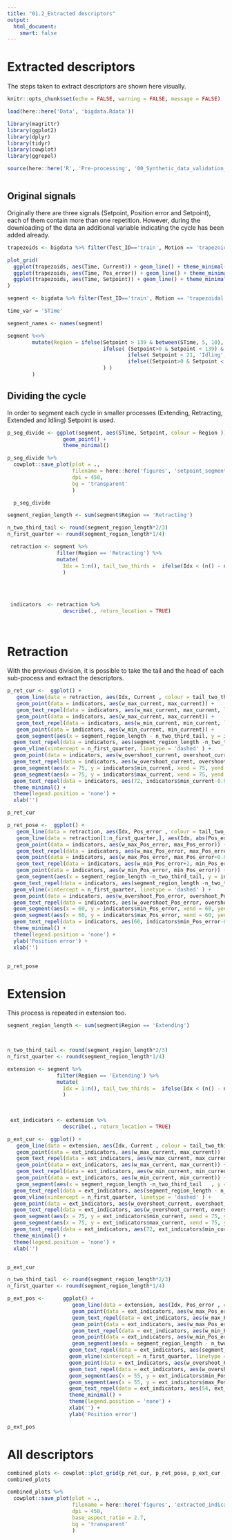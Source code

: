 ```yaml
---
title: "01.2_Extracted descriptors"
output: 
  html_document:
    smart: false
---
```


# Extracted descriptors

The steps taken to extract descriptors are shown here visually.

```r
knitr::opts_chunk$set(echo = FALSE, warning = FALSE, message = FALSE)
```


```r

load(here::here('Data', 'bigdata.Rdata'))

```


```r

library(magrittr)
library(ggplot2)
library(dplyr)
library(tidyr)
library(cowplot)
library(ggrepel)

source(here::here('R', 'Pre-processing', '00_Synthetic_data_validation_auxiliars.R'))



```

## Original signals

Originally there are three signals (Setpoint, Position error and Setpoint), each of them contain more than one repetition. However, during the downloading of the data an additional variable indicating the cycle has been added already.  

```r

trapezoids <- bigdata %>% filter(Test_ID=='train', Motion == 'trapezoidal', Load == 20, Repetition == 1, between(Segment, 1,2) ) 

plot_grid(
  ggplot(trapezoids, aes(Time, Current)) + geom_line() + theme_minimal(),
  ggplot(trapezoids, aes(Time, Pos_error)) + geom_line() + theme_minimal(),
  ggplot(trapezoids, aes(Time, Setpoint)) + geom_line() + theme_minimal()
)

segment <- bigdata %>% filter(Test_ID=='train', Motion == 'trapezoidal', Load == 20, Repetition == 1, Segment == 1 ) 

```


```r

time_var = 'STime'

segment_names <- names(segment)


```

```r

segment %<>% 
        mutate(Region = ifelse(Setpoint > 139 & between(STime, 5, 10), 'Extended',
                               ifelse( (Setpoint>0 & Setpoint < 139) & c(0, diff(Setpoint))>0 & between(STime, 1,7), 'Extending',
                                       ifelse( Setpoint < 21, 'Idling',
                                       ifelse((Setpoint>0 & Setpoint < 139) & c(0, diff(Setpoint))<0 & between(STime, 9,15),'Retracting', 'Other'))
                               ) )
        ) 

```

## Dividing the cycle

In order to segment each cycle in smaller processes (Extending, Retracting, Extended and Idling) Setpoint is used.

```r

p_seg_divide <- ggplot(segment, aes(STime, Setpoint, colour = Region )) +
                  geom_point() +
                  theme_minimal()

p_seg_divide %>%  
  cowplot::save_plot(plot = .,
                     filename = here::here('figures', 'setpoint_segmentation.png'),
                     dpi = 450,
                     bg = 'transparent'
                     )

  p_seg_divide

```



```r


segment_region_length <- sum(segment$Region == 'Retracting')

n_two_third_tail <- round(segment_region_length*2/3) 
n_first_quarter <- round(segment_region_length*1/4)

 retraction <- segment %>% 
                filter(Region == 'Retracting') %>% 
                mutate(
                  Idx = 1:n(), tail_two_thirds =  ifelse(Idx < (n() - n_two_third_tail), FALSE, TRUE)
                  )
 
 
 
 
 indicators  <- retraction %>% 
                  describe(., return_location = TRUE)
 
  
```

# Retraction

With the previous division, it is possible to take the tail and the head of each sub-process and extract the descriptors. 

```r

p_ret_cur <-  ggplot() + 
   geom_line(data = retraction, aes(Idx, Current , colour = tail_two_thirds)) +
   geom_point(data = indicators, aes(w_max_current, max_current)) + 
   geom_text_repel(data = indicators, aes(w_max_current, max_current, label = 'Max')) +
   geom_point(data = indicators, aes(w_max_current, max_current)) +
   geom_text_repel(data = indicators, aes(w_min_current, min_current, label = 'Min')) +
   geom_point(data = indicators, aes(w_min_current, min_current)) +
   geom_segment(aes(x = segment_region_length - n_two_third_tail, y = indicators$mean_current, xend = segment_region_length, yend = indicators$mean_current)) +
  geom_text_repel(data = indicators, aes(segment_region_length -n_two_third_tail+3,mean_current + 0.075, label = 'Mean')) + 
  geom_vline(xintercept = n_first_quarter, linetype = 'dashed' ) +
  geom_point(data = indicators, aes(w_overshoot_current, overshoot_current)) +
  geom_text_repel(data = indicators, aes(w_overshoot_current, overshoot_current, label = 'Overshoot')) +
  geom_segment(aes(x = 75, y = indicators$min_current, xend = 75, yend = indicators$max_current), arrow = arrow(length = unit(0.25, "cm"))) +
  geom_segment(aes(x = 75, y = indicators$max_current, xend = 75, yend = indicators$min_current), arrow = arrow(length = unit(0.25, "cm"))) +
  geom_text_repel(data = indicators, aes(72, indicators$min_current-0.05, label = 'Peak value')) +
  theme_minimal() + 
  theme(legend.position = 'none') + 
  xlab('')

p_ret_cur

```




```r

p_ret_pose <-  ggplot() + 
   geom_line(data = retraction, aes(Idx, Pos_error , colour = tail_two_thirds)) +
   geom_line(data = retraction[1:n_first_quarter,], aes(Idx, abs(Pos_error)), linetype = 'dashed')  + 
   geom_point(data = indicators, aes(w_max_Pos_error, max_Pos_error)) + 
   geom_text_repel(data = indicators, aes(w_max_Pos_error, max_Pos_error, label = 'Max')) +
   geom_point(data = indicators, aes(w_max_Pos_error, max_Pos_error+0.05)) +
   geom_text_repel(data = indicators, aes(w_min_Pos_error+2, min_Pos_error-0.05, label = 'Min')) +
   geom_point(data = indicators, aes(w_min_Pos_error, min_Pos_error)) +
   geom_segment(aes(x = segment_region_length -n_two_third_tail, y = indicators$mean_Pos_error, xend = segment_region_length, yend = indicators$mean_Pos_error)) + 
  geom_text_repel(data = indicators, aes(segment_region_length -n_two_third_tail+3, mean_Pos_error + 0.1, label = 'Mean')) + 
  geom_vline(xintercept = n_first_quarter, linetype = 'dashed' ) +
  geom_point(data = indicators, aes(w_overshoot_Pos_error, overshoot_Pos_error)) +
  geom_text_repel(data = indicators, aes(w_overshoot_Pos_error, overshoot_Pos_error, label = 'Overshoot')) +
  geom_segment(aes(x = 60, y = indicators$min_Pos_error, xend = 60, yend = indicators$max_Pos_error), arrow = arrow(length = unit(0.25, "cm"))) +
  geom_segment(aes(x = 60, y = indicators$max_Pos_error, xend = 60, yend = indicators$min_Pos_error), arrow = arrow(length = unit(0.25, "cm"))) +
  geom_text_repel(data = indicators, aes(60, indicators$min_Pos_error-0.2, label = 'Peak value')) +
  theme_minimal() + 
  theme(legend.position = 'none') + 
  ylab('Position error') +
  xlab('')


p_ret_pose


```





# Extension

This process is repeated in extension too.

```r

segment_region_length <- sum(segment$Region == 'Extending')



n_two_third_tail <- round(segment_region_length*2/3) 
n_first_quarter <- round(segment_region_length*1/4)

extension <- segment %>% 
                filter(Region == 'Extending') %>% 
                mutate(
                  Idx = 1:n(), tail_two_thirds =  ifelse(Idx < (n() - n_two_third_tail  ), FALSE, TRUE)
                  )
 
 

 ext_indicators <- extension %>%
                  describe(., return_location = TRUE)


```

```r

p_ext_cur <-  ggplot() + 
   geom_line(data = extension, aes(Idx, Current , colour = tail_two_thirds)) +
   geom_point(data = ext_indicators, aes(w_max_current, max_current)) + 
   geom_text_repel(data = ext_indicators, aes(w_max_current, max_current, label = 'Max')) +
   geom_point(data = ext_indicators, aes(w_max_current, max_current)) +
   geom_text_repel(data = ext_indicators, aes(w_min_current, min_current, label = 'Min')) +
   geom_point(data = ext_indicators, aes(w_min_current, min_current)) +
   geom_segment(aes(x = segment_region_length -n_two_third_tail   , y = ext_indicators$mean_current, xend = segment_region_length, yend = ext_indicators$mean_current)) + 
  geom_text_repel(data = ext_indicators, aes(segment_region_length - n_two_third_tail + 5.5 , mean_current - 0.035 , label = 'Mean')) + 
  geom_vline(xintercept = n_first_quarter, linetype = 'dashed' ) +
  geom_point(data = ext_indicators, aes(w_overshoot_current, overshoot_current)) +
  geom_text_repel(data = ext_indicators, aes(w_overshoot_current, overshoot_current, label = 'Overshoot')) +
  geom_segment(aes(x = 75, y = ext_indicators$min_current, xend = 75, yend = ext_indicators$max_current), arrow = arrow(length = unit(0.25, "cm"))) +
  geom_segment(aes(x = 75, y = ext_indicators$max_current, xend = 75, yend = ext_indicators$min_current), arrow = arrow(length = unit(0.25, "cm"))) +
  geom_text_repel(data = ext_indicators, aes(72, ext_indicators$min_current-0.05, label = 'Peak value')) +
  theme_minimal() + 
  theme(legend.position = 'none') + 
  xlab('')


p_ext_cur

```

```r

n_two_third_tail  <- round(segment_region_length*2/3) 
n_first_quarter <- round(segment_region_length*1/4)

p_ext_pos <-      ggplot() + 
                     geom_line(data = extension, aes(Idx, Pos_error , colour = tail_two_thirds)) +
                     geom_point(data = ext_indicators, aes(w_max_Pos_error, max_Pos_error)) + 
                     geom_text_repel(data = ext_indicators, aes(w_max_Pos_error, max_Pos_error, label = 'Max')) +
                     geom_point(data = ext_indicators, aes(w_max_Pos_error, max_Pos_error)) +
                     geom_text_repel(data = ext_indicators, aes(w_min_Pos_error, min_Pos_error, label = 'Min')) +
                     geom_point(data = ext_indicators, aes(w_min_Pos_error, min_Pos_error)) +
                     geom_segment(aes(x = segment_region_length - n_two_third_tail   , y = ext_indicators$mean_Pos_error, xend = segment_region_length, yend = ext_indicators$mean_Pos_error)) + 
                    geom_text_repel(data = ext_indicators, aes(segment_region_length - n_two_third_tail   +3, mean_Pos_error + 0.075, label = 'Mean')) + 
                    geom_vline(xintercept = n_first_quarter, linetype = 'dashed' ) +
                    geom_point(data = ext_indicators, aes(w_overshoot_Pos_error, overshoot_Pos_error)) +
                    geom_text_repel(data = ext_indicators, aes(w_overshoot_Pos_error, overshoot_Pos_error, label = 'Overshoot')) +
                    geom_segment(aes(x = 55, y = ext_indicators$min_Pos_error, xend = 55, yend = ext_indicators$max_Pos_error), arrow = arrow(length = unit(0.25, "cm"))) +
                    geom_segment(aes(x = 55, y = ext_indicators$max_Pos_error, xend = 55, yend = ext_indicators$min_Pos_error), arrow = arrow(length = unit(0.25, "cm"))) +
                    geom_text_repel(data = ext_indicators, aes(54, ext_indicators$min_Pos_error+1.45, label = 'Peak value')) +
                    theme_minimal() + 
                    theme(legend.position = 'none') + 
                    xlab('') +
                    ylab('Position error')

p_ext_pos

```


# All descriptors



```r

combined_plots <- cowplot::plot_grid(p_ret_cur, p_ret_pose, p_ext_cur , p_ext_pos, ncol = 2) # , labels = c('a)', 'b)', 'c)', 'd)')
combined_plots

combined_plots %>% 
  cowplot::save_plot(plot = .,
                     filename = here::here('figures', 'extracted_indicators.png'),
                     dpi = 450,
                     base_aspect_ratio = 2.7,
                     bg = 'transparent'
                     )


```


